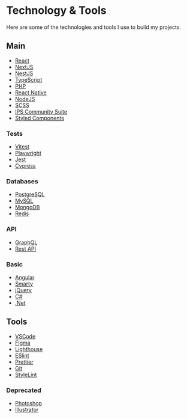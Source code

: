 # Technology & Tools

Here are some of the technologies and tools I use to build my projects.

## Main

- [React](https://reactjs.org/)
- [NextJS](https://nextjs.org/)
- [NestJS](https://nestjs.com/)
- [TypeScript](https://www.typescriptlang.org/)
- [PHP](https://www.php.net/)
- [React Native](https://reactnative.dev/)
- [NodeJS](https://nodejs.org/en/)
- [SCSS](https://sass-lang.com/)
- [IPS Community Suite](https://invisioncommunity.com/)
- [Styled Components](https://styled-components.com/)

### Tests

- [Vitest](https://vitejs.dev/)
- [Playwright](https://playwright.dev/)
- [Jest](https://jestjs.io/)
- [Cypress](https://www.cypress.io/)

### Databases

- [PostgreSQL](https://www.postgresql.org/)
- [MySQL](https://www.mysql.com/)
- [MongoDB](https://www.mongodb.com/)
- [Redis](https://redis.io/)

### API

- [GraphQL](https://graphql.org/)
- [Rest API](https://restfulapi.net/)

### Basic

- [Angular](https://angular.io/)
- [Smarty](https://www.smarty.net/)
- [jQuery](https://jquery.com/)
- [C#](https://docs.microsoft.com/en-us/dotnet/csharp/)
- [.Net](https://dotnet.microsoft.com/)

## Tools

- [VSCode](https://code.visualstudio.com/)
- [Figma](https://www.figma.com/)
- [Lighthouse](https://developer.chrome.com/docs/lighthouse/overview/)
- [ESlint](https://eslint.org/)
- [Prettier](https://prettier.io/)
- [Git](https://git-scm.com/)
- [StyleLint](https://stylelint.io/)

### Deprecated

- [Photoshop](https://www.adobe.com/products/photoshop.html)
- [Illustrator](https://www.adobe.com/products/illustrator.html)
